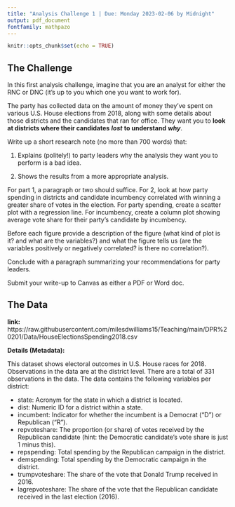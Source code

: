 ```yaml
---
title: "Analysis Challenge 1 | Due: Monday 2023-02-06 by Midnight"
output: pdf_document
fontfamily: mathpazo
---
```


```r
knitr::opts_chunk$set(echo = TRUE)
```

## The Challenge

In this first analysis challenge, imagine that you are an analyst for either the RNC or DNC (it's up to you which one you want to work for). 

The party has collected data on the amount of money they've spent on various U.S. House elections from 2018, along with some details about those districts and the candidates that ran for office. They want you to **look at districts where their candidates** ***lost*** **to understand** ***why***.

Write up a short research note (no more than 700 words) that:

1. Explains (politely!) to party leaders why the analysis they want you to perform is a bad idea.

2. Shows the results from a more appropriate analysis.

For part 1, a paragraph or two should suffice. For 2, look at how party spending in districts and candidate incumbency correlated with winning a greater share of votes in the election. For party spending, create a scatter plot with a regression line. For incumbency, create a column plot showing average vote share for their party's candidate by incumbency.

Before each figure provide a description of the figure (what kind of plot is it? and what are the variables?) and what the figure tells us (are the variables positively or negatively correlated? is there no correlation?).

Conclude with a paragraph summarizing your recommendations for party leaders.

Submit your write-up to Canvas as either a PDF or Word doc.


## The Data

**link:** https://raw.githubusercontent.com/milesdwilliams15/Teaching/main/DPR%20201/Data/HouseElectionsSpending2018.csv

**Details (Metadata):**

This dataset shows electoral outcomes in U.S. House races for 2018. Observations in the data are at the district level. There are a total of 331 observations in the data. The data contains the following variables per district:

- state: Acronym for the state in which a district is located.
- dist: Numeric ID for a district within a state.
- incumbent: Indicator for whether the incumbent is a Democrat ("D") or Republican ("R").
- repvoteshare: The proportion (or share) of votes received by the Republican candidate (hint: the Democratic candidate's vote share is just 1 minus this).
- repspending: Total spending by the Republican campaign in the district.
- demspending: Total spending by the Democratic campaign in the district.
- trumpvoteshare: The share of the vote that Donald Trump received in 2016.
- lagrepvoteshare: The share of the vote that the Republican candidate received in the last election (2016).






